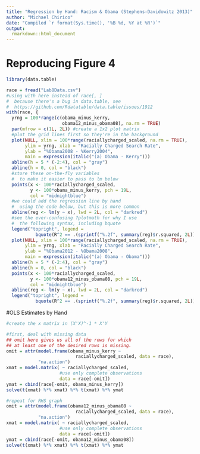 ```yaml
---
title: "Regression by Hand: Racism & Obama (Stephens-Davidowitz 2013)"
author: "Michael Chirico"
date: "Compiled `r format(Sys.time(), '%B %d, %Y at %R')`"
output: 
  rmarkdown::html_document
---
```


# Reproducing Figure 4

```r
library(data.table)

race = fread("Lab8Data.csv")
#using with here instead of race[, ]
#  because there's a bug in data.table, see
#  https://github.com/Rdatatable/data.table/issues/1912
with(race, {
  yrng = 100*range(c(obama_minus_kerry,
                     obama12_minus_obama08), na.rm = TRUE)
  par(mfrow = c(1L, 2L)) #create a 1x2 plot matrix
  #plot the grid lines first so they're in the background
  plot(NULL, xlim = 100*range(raciallycharged_scaled, na.rm = TRUE),
       ylim = yrng, xlab = "Racially Charged Search Rate",
       ylab = "%Obama2008 - %Kerry2004",
       main = expression(italic("(a) Obama - Kerry")))
  abline(h = 5 * (-2:4), col = "gray")
  abline(h = 0, col = "black")
  #store these on-the-fly variables
  #  to make it easier to pass to lm below
  points(x <- 100*raciallycharged_scaled,
         y <- 100*obama_minus_kerry, pch = 19L,
         col = "midnightblue")
  #we could add the regression line by hand
  #  using the code below, but this is more common
  abline(reg <- lm(y ~ x), lwd = 2L, col = "darkred")
  #see the ever-confusing ?plotmath for why I use
  #  the following syntax, including bquote
  legend("topright", legend = 
           bquote(R^2 == .(sprintf("%.2f", summary(reg)$r.squared, 2L))))
  plot(NULL, xlim = 100*range(raciallycharged_scaled, na.rm = TRUE),
       ylim = yrng, xlab = "Racially Charged Search Rate",
       ylab = "%Obama2012 - %Obama2008",
       main = expression(italic("(a) Obama - Obama")))
  abline(h = 5 * (-2:4), col = "gray")
  abline(h = 0, col = "black")
  points(x <- 100*raciallycharged_scaled,
         y <- 100*obama12_minus_obama08, pch = 19L,
         col = "midnightblue")
  abline(reg <- lm(y ~ x), lwd = 2L, col = "darkred")
  legend("topright", legend = 
           bquote(R^2 == .(sprintf("%.2f", summary(reg)$r.squared, 2L))))})

```

#OLS Estimates by Hand

```r
#create the x matrix in (X'X)^-1 * X'Y

#first, deal with missing data
## omit here gives us all of the rows for which
## at least one of the desired rows is missing.
omit = attr(model.frame(obama_minus_kerry ~ 
                          raciallycharged_scaled, data = race),
            "na.action")
xmat = model.matrix( ~ raciallycharged_scaled,
                    #use only complete observations
                    data = race[-omit])
ymat = cbind(race[-omit, obama_minus_kerry])
solve(t(xmat) %*% xmat) %*% t(xmat) %*% ymat

#repeat for RHS graph
omit = attr(model.frame(obama12_minus_obama08 ~ 
                          raciallycharged_scaled, data = race),
            "na.action")
xmat = model.matrix( ~ raciallycharged_scaled,
                    #use only complete observations
                    data = race[-omit])
ymat = cbind(race[-omit, obama12_minus_obama08])
solve(t(xmat) %*% xmat) %*% t(xmat) %*% ymat
```


